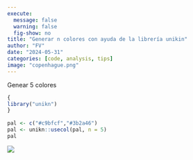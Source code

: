 ```yaml
---
execute:
  message: false
  warning: false
  fig-show: no
title: "Generar n colores con ayuda de la librería unikin"
author: "FV"
date: "2024-05-31"
categories: [code, analysis, tips]
image: "copenhague.png"
---
```


Genear 5 colores

```r
{
library("unikn")
}
  
pal <- c("#c9bfcf","#3b2a46")
pal <- unikn::usecol(pal, n = 5)
pal
```

![](copenhague.png)
